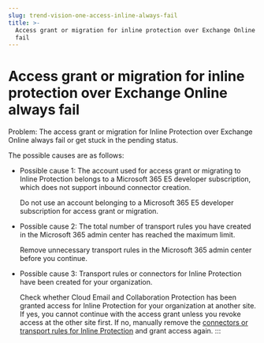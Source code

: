 ```yaml
---
slug: trend-vision-one-access-inline-always-fail
title: >-
  Access grant or migration for inline protection over Exchange Online always
  fail
---
```

# Access grant or migration for inline protection over Exchange Online always fail

Problem: The access grant or migration for Inline Protection over Exchange Online always fail or get stuck in the pending status.

The possible causes are as follows:

- Possible cause 1: The account used for access grant or migrating to Inline Protection belongs to a Microsoft 365 E5 developer subscription, which does not support inbound connector creation.

  Do not use an account belonging to a Microsoft 365 E5 developer subscription for access grant or migration.

- Possible cause 2: The total number of transport rules you have created in the Microsoft 365 admin center has reached the maximum limit.

  Remove unnecessary transport rules in the Microsoft 365 admin center before you continue.

- Possible cause 3: Transport rules or connectors for Inline Protection have been created for your organization.

  Check whether Cloud Email and Collaboration Protection has been granted access for Inline Protection for your organization at another site. If yes, you cannot continue with the access grant unless you revoke access at the other site first. If no, manually remove the [connectors or transport rules for Inline Protection](connectors-transport-inline.mdx) and grant access again.
:::
